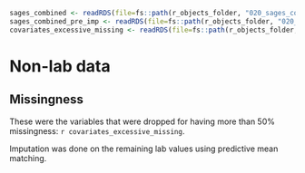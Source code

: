
```r
sages_combined <- readRDS(file=fs::path(r_objects_folder, "020_sages_combined.rds"))
sages_combined_pre_imp <- readRDS(file=fs::path(r_objects_folder, "020_sages_combined_pre_imp.rds"))
covariates_excessive_missing <- readRDS(file=fs::path(r_objects_folder, "020_covariates_excessive_missing.rds"))

```

# Non-lab data

## Missingness

These were the variables that were dropped for having more than 50% missingness: `r covariates_excessive_missing`.

Imputation was done on the remaining lab values using predictive mean matching.




